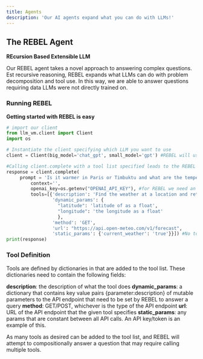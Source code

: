 ```yaml
---
title: Agents
description: 'Our AI agents expand what you can do with LLMs!'
---
```


## The REBEL Agent
**REcursion Based Extensible LLM**

Our REBEL agent takes a novel approach to answering complex questions. Est recursive reasoning, REBEL expands what LLMs can do with problem decomposition and tool use. In this way, we are able to answer questions requiring data LLMs were not directly trained on.

### Running REBEL
**Getting started with REBEL is easy**
```python quickstart_REBEL.py
# import our client
from llm_vm.client import Client
import os

# Instantiate the client specifying which LLM you want to use
client = Client(big_model='chat_gpt', small_model='gpt') #REBEL will use chat_gpt no matter what big model is specified here, this specification exists for non-REBEL completion calls. 

#Calling client.complete with a tool list specified leads to the REBEL agent being used.
response = client.complete(
	 prompt = 'Is it warmer in Paris or Timbuktu and what are the temperatures in either city?',
         context='',
         openai_key=os.getenv("OPENAI_API_KEY"), #for REBEL we need an OpenAI key
         tools=[{'description': 'Find the weather at a location and returns it in celcius.',  #this tool list contains only one dictionary, therefore only one tool
                 'dynamic_params': {
		 		   "latitude": 'latitude of as a float',
		 		   "longitude": 'the longitude as a float'
				   },
                 'method': 'GET',
                 'url': "https://api.open-meteo.com/v1/forecast",
                 'static_params': {'current_weather': 'true'}}]) #No tools by default, so you have to add your own
print(response)
```
### Tool Definition
Tools are defined by dictionaries in that are added to the tool list. These dictionaries need to contain the following fields:

**description**: the description of what the tool does
**dynamic_params**: a dictionary that contains key value pairs {parameter:description} of mutable parameters to the API endpoint that need to be set by REBEL to answer a query
**method**: GET/POST, whichever is the type of the API endpoint
**url**: URL of the API endpoint that the given tool specifies
**static_params**: any params that are constant between all API calls. An API key/token is an example of this.

As many tools as desired can be added to the tool list, and REBEL will attempt to compositionally answer a question that may require calling multiple tools. 

<Snippet file="github.mdx" />
